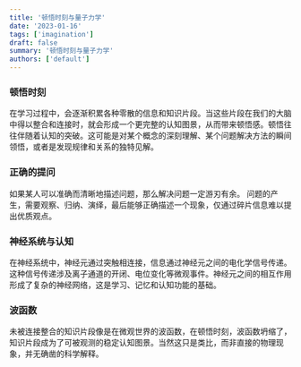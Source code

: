 ```yaml
---
title: '顿悟时刻与量子力学'
date: '2023-01-16'
tags: ['imagination']
draft: false
summary: '顿悟时刻与量子力学'
authors: ['default']
---
```


### 顿悟时刻

在学习过程中，会逐渐积累各种零散的信息和知识片段。当这些片段在我们的大脑中得以整合和连接时，就会形成一个更完整的认知图景，从而带来顿悟感。顿悟往往伴随着认知的突破。这可能是对某个概念的深刻理解、某个问题解决方法的瞬间领悟，或者是发现规律和关系的独特见解。

### 正确的提问

如果某人可以准确而清晰地描述问题，那么解决问题一定游刃有余。
问题的产生，需要观察、归纳、演绎，最后能够正确描述一个现象，仅通过碎片信息难以提出优质观点。

### 神经系统与认知

在神经系统中，神经元通过突触相连接，信息通过神经元之间的电化学信号传递。这种信号传递涉及离子通道的开闭、电位变化等微观事件。神经元之间的相互作用形成了复杂的神经网络，这是学习、记忆和认知功能的基础。

### 波函数

未被连接整合的知识片段像是在微观世界的波函数，在顿悟时刻，波函数坍缩了，知识片段成为了可被观测的稳定认知图景。当然这只是类比，而非直接的物理现象，并无确凿的科学解释。

